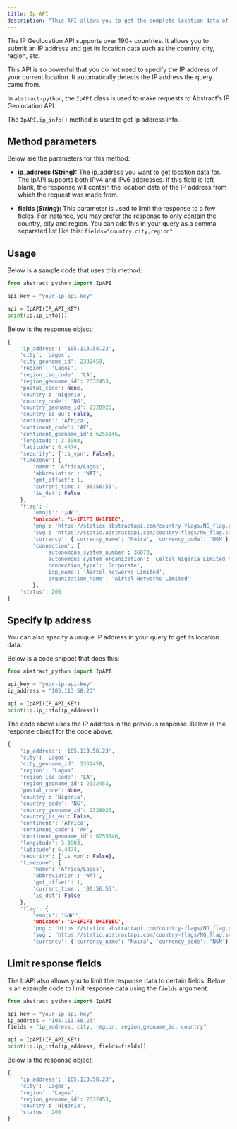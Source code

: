 ```yaml
---
title: Ip API
description: "This API allows you to get the complete location data of an IP address."
---
```


The IP Geolocation API supports over 190+ countries. It allows you to submit an IP address and get its location data such as the country, city, region, etc.

This API is so powerful that you do not need to specify the IP address of your current location. It automatically detects the IP address the query came from.

In `abstract-python`, the `IpAPI` class is used to make requests to Abstract's IP Geolocation API.

The `IpAPI.ip_info()` method is used to get Ip address info.

## Method parameters

Below are the parameters for this method:

- **ip_address (String):** The ip_address you want to get location data for. The IpAPI supports both IPv4 and IPv6 addresses.
  If this field is left blank, the response will contain the location data of the IP address from which the request was made from.

- **fields (_String_):** This parameter is used to limit the response to a few fields. For instance, you may prefer the response to only contain the country, city and region.
  You can add this in your query as a comma separated list like this: `fields="country,city,region"`

## Usage

Below is a sample code that uses this method:

```python
from abstract_python import IpAPI

api_key = "your-ip-api-key"

api = IpAPI(IP_API_KEY)
print(ip.ip_info())
```

Below is the response object:

```python
{
    'ip_address': '105.113.58.23',
    'city': 'Lagos',
    'city_geoname_id': 2332459,
    'region': 'Lagos',
    'region_iso_code': 'LA',
    'region_geoname_id': 2332453,
    'postal_code': None,
    'country': 'Nigeria',
    'country_code': 'NG',
    'country_geoname_id': 2328926,
    'country_is_eu': False,
    'continent': 'Africa',
    'continent_code': 'AF',
    'continent_geoname_id': 6255146,
    'longitude': 3.3903,
    'latitude': 6.4474,
    'security': {'is_vpn': False},
    'timezone': {
        'name': 'Africa/Lagos',
        'abbreviation': 'WAT',
        'gmt_offset': 1,
        'current_time': '00:56:55',
        'is_dst': False
    },
    'flag': {
        'emoji': '🇳�'',
        'unicode': 'U+1F1F3 U+1F1EC',
        'png': 'https://staticc.abstractapi.com/country-flags/NG_flag.png',
        'svg': 'https://static.abstractapi.com/country-flags/NG_flag.svg'},
        'currency': {'currency_name': 'Naira', 'currency_code': 'NGN'},
        'connection': {
            'autonomous_system_number': 36873,
            'autonomous_system_organization': 'Celtel Nigeria Limited t.a ZAIN',
            'connection_type': 'Corporate',
            'isp_name': 'Airtel Networks Limited',
            'organization_name': 'Airtel Networks Limited'
        },
    'status': 200
}
```

## Specify Ip address

You can also specify a unique IP address in your query to get its location data.

Below is a code snippet that does this:

```python
from abstract_python import IpAPI

api_key = "your-ip-api-key"
ip_address = "105.113.58.23"

api = IpAPI(IP_API_KEY)
print(ip.ip_info(ip_address))
```

The code above uses the IP address in the previous response. Below is the response object for the code above:

```python
{
    'ip_address': '105.113.58.23',
    'city': 'Lagos',
    'city_geoname_id': 2332459,
    'region': 'Lagos',
    'region_iso_code': 'LA',
    'region_geoname_id': 2332453,
    'postal_code': None,
    'country': 'Nigeria',
    'country_code': 'NG',
    'country_geoname_id': 2328926,
    'country_is_eu': False,
    'continent': 'Africa',
    'continent_code': 'AF',
    'continent_geoname_id': 6255146,
    'longitude': 3.3903,
    'latitude': 6.4474,
    'security': {'is_vpn': False},
    'timezone': {
        'name': 'Africa/Lagos',
        'abbreviation': 'WAT',
        'gmt_offset': 1,
        'current_time': '00:56:55',
        'is_dst': False
    },
    'flag': {
        'emoji': '🇳�'',
        'unicode': 'U+1F1F3 U+1F1EC',
        'png': 'https://staticc.abstractapi.com/country-flags/NG_flag.png',
        'svg': 'https://static.abstractapi.com/country-flags/NG_flag.svg'},
        'currency': {'currency_name': 'Naira', 'currency_code': 'NGN'}, 'connection': {'autonomous_system_number': 36873, 'autonomous_system_organization': 'Celtel Nigeria Limited t.a ZAIN', 'connection_type': 'Corporate', 'isp_name': 'Airtel Networks Limited', 'organization_name': 'Airtel Networks Limited'}, 'status': 200}
```

## Limit response fields

The IpAPI also allows you to limit the response data to certain fields.
Below is an example code to limit response data using the `fields` argument:

```python
from abstract_python import IpAPI

api_key = "your-ip-api-key"
ip_address = "105.113.58.23"
fields = "ip_address, city, region, region_geoname_id, country"

api = IpAPI(IP_API_KEY)
print(ip.ip_info(ip_address, fields=fields))
```

Below is the response object:

```python
{
    'ip_address': '105.113.58.23',
    'city': 'Lagos',
    'region': 'Lagos',
    'region_geoname_id': 2332453,
    'country': 'Nigeria',
    'status': 200
}
```

